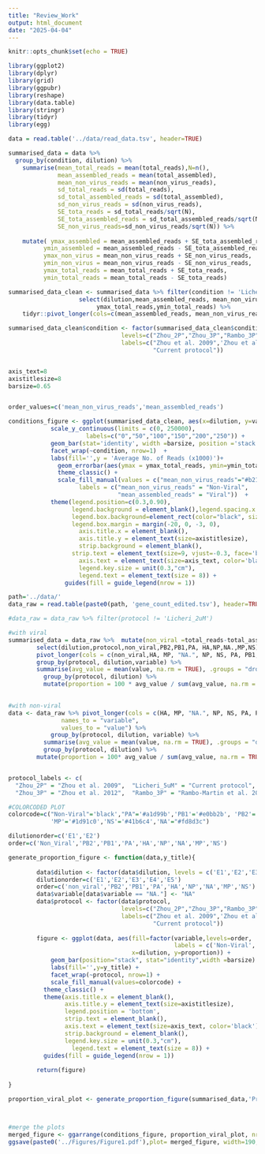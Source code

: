 ```yaml
---
title: "Review_Work"
output: html_document
date: "2025-04-04"
---
```


```r
knitr::opts_chunk$set(echo = TRUE)
```


```r
library(ggplot2)
library(dplyr)
library(grid)
library(ggpubr)
library(reshape)
library(data.table)
library(stringr)
library(tidyr)
library(egg)
```

```r
data = read.table('../data/read_data.tsv', header=TRUE)

summarised_data = data %>%
  group_by(condition, dilution) %>%
    summarise(mean_total_reads = mean(total_reads),N=n(),
              mean_assembled_reads = mean(total_assembled),
              mean_non_virus_reads = mean(non_virus_reads),
              sd_total_reads = sd(total_reads),
              sd_total_assembled_reads = sd(total_assembled),
              sd_non_virus_reads = sd(non_virus_reads),
              SE_tota_reads = sd_total_reads/sqrt(N),
              SE_tota_assembled_reads = sd_total_assembled_reads/sqrt(N),
              SE_non_virus_reads=sd_non_virus_reads/sqrt(N)) %>%
  
    mutate( ymax_assembled = mean_assembled_reads + SE_tota_assembled_reads,
          ymin_assembled = mean_assembled_reads - SE_tota_assembled_reads,
          ymax_non_virus = mean_non_virus_reads + SE_non_virus_reads,
          ymin_non_virus = mean_non_virus_reads - SE_non_virus_reads,
          ymax_total_reads = mean_total_reads + SE_tota_reads,
          ymin_total_reads = mean_total_reads - SE_tota_reads)

summarised_data_clean <- summarised_data %>% filter(condition != 'Licheri_2uM') %>%
                    select(dilution,mean_assembled_reads, mean_non_virus_reads,
                         ymax_total_reads,ymin_total_reads) %>%
    tidyr::pivot_longer(cols=c(mean_assembled_reads, mean_non_virus_reads), names_to=c('variabl2e'))

summarised_data_clean$condition <- factor(summarised_data_clean$condition, 
                                levels=c("Zhou_2P","Zhou_3P","Rambo_3P","Licheri_5uM"),
                                labels=c("Zhou et al. 2009",'Zhou et al. 2012',"Rambo-Martin et al. 2020",
                                         "Current protocol"))


axis_text=8
axistitlesize=8
barsize=0.65


order_values=c('mean_non_virus_reads','mean_assembled_reads')

conditions_figure <- ggplot(summarised_data_clean, aes(x=dilution, y=value, fill=factor(variabl2e, levels=order_values))) +
            scale_y_continuous(limits = c(0, 250000),
                      labels=c("0","50","100","150","200","250")) +
            geom_bar(stat='identity', width =barsize, position ='stack') +
            facet_wrap(~condition, nrow=1)  +
            labs(fill='',y = 'Average No. of Reads (x1000)')+
              geom_errorbar(aes(ymax = ymax_total_reads, ymin=ymin_total_reads),width =0.3)  +
              theme_classic() +
              scale_fill_manual(values = c("mean_non_virus_reads"="#b2182b", "mean_assembled_reads"="#bababa"),
                    labels = c("mean_non_virus_reads" = "Non-Viral",
                               "mean_assembled_reads" = "Viral"))  +
            theme(legend.position=c(0.3,0.90),
                  legend.background = element_blank(),legend.spacing.x = unit(3, "cm"),
                  legend.box.background=element_rect(color="black", size=0.2),
                  legend.box.margin = margin(-20, 0, -3, 0),
                    axis.title.x = element_blank(),
                    axis.title.y = element_text(size=axistitlesize),
                    strip.background = element_blank(),
                  strip.text = element_text(size=9, vjust=-0.3, face='bold'),
                    axis.text = element_text(size=axis_text, color='black'),
                    legend.key.size = unit(0.3,"cm"),
                    legend.text = element_text(size = 8)) +
                guides(fill = guide_legend(nrow = 1)) 

path='../data/'
data_raw = read.table(paste0(path, 'gene_count_edited.tsv'), header=TRUE)

#data_raw = data_raw %>% filter(protocol != 'Licheri_2uM') 

#with viral
summarised_data = data_raw %>%  mutate(non_viral =total_reads-total_assembled ) %>%
        select(dilution,protocol,non_viral,PB2,PB1,PA, HA,NP,NA.,MP,NS) %>%
        pivot_longer(cols = c(non_viral,HA, MP, "NA.", NP, NS, PA, PB1, PB2), names_to="variable", values_to='value')  %>%
        group_by(protocol, dilution,variable) %>%
        summarise(avg_value = mean(value, na.rm = TRUE), .groups = "drop" ) %>%
          group_by(protocol, dilution) %>%
          mutate(proportion = 100 * avg_value / sum(avg_value, na.rm = TRUE) )
            

#with non-viral
data <- data_raw %>% pivot_longer(cols = c(HA, MP, "NA.", NP, NS, PA, PB1, PB2),  # adjust gene column names as needed
               names_to = "variable",
               values_to = "value") %>% 
            group_by(protocol, dilution, variable) %>%
          summarise(avg_value = mean(value, na.rm = TRUE), .groups = "drop" ) %>%
          group_by(protocol, dilution) %>%
        mutate(proportion = 100* avg_value / sum(avg_value, na.rm = TRUE))


protocol_labels <- c(
  "Zhou_2P" = "Zhou et al. 2009",  "Licheri_5uM" = "Current protocol",
  "Zhou_3P" = "Zhou et al. 2012",  "Rambo_3P" = "Rambo-Martin et al. 2020")

#COLORCODED PLOT
colorcode=c("Non-Viral"='black',"PA"='#a1d99b','PB1'='#e0bb2b', 'PB2'='#238b45', 'HA'='#e31a1c','NP'='#9e9ac8',
            'MP'='#1d91c0','NS'='#41b6c4','NA'="#fd8d3c")

dilutionorder=c('E1','E2')
order=c('Non_Viral','PB2','PB1','PA','HA','NP','NA','MP','NS')

generate_proportion_figure <- function(data,y_title){
  
        data$dilution <- factor(data$dilution, levels = c('E1','E2','E3','E4','E5','E6' ))
        dilutionorder=c('E1','E2','E3','E4','E5')
        order=c('non_viral','PB2','PB1','PA','HA','NP','NA','MP','NS')
        data$variable[data$variable == "NA."] <- "NA"
        data$protocol <- factor(data$protocol, 
                                levels=c("Zhou_2P","Zhou_3P","Rambo_3P","Licheri_5uM"),
                                labels=c("Zhou et al. 2009",'Zhou et al. 2012',"Rambo-Martin et al. 2020",
                                         "Current protocol"))
        
        figure <- ggplot(data, aes(fill=factor(variable,levels=order,
                                               labels = c('Non-Viral','PB2','PB1','PA','HA','NP','NA','MP','NS')),
                                   x=dilution, y=proportion)) +  
            geom_bar(position="stack", stat="identity",width =barsize) +
            labs(fill='',y=y_title) +
            facet_wrap(~protocol, nrow=1) +
            scale_fill_manual(values=colorcode) +
          theme_classic() +
          theme(axis.title.x = element_blank(),
                axis.title.y = element_text(size=axistitlesize),
                legend.position = 'bottom',
                strip.text = element_blank(),
                axis.text = element_text(size=axis_text, color='black'),
                strip.background = element_blank(),
                legend.key.size = unit(0.3,"cm"),
                  legend.text = element_text(size = 8)) +
          guides(fill = guide_legend(nrow = 1)) 
          
        return(figure)
  
}

proportion_viral_plot <- generate_proportion_figure(summarised_data,'Proportion of Reads')



#merge the plots
merged_figure <- ggarrange(conditions_figure, proportion_viral_plot, nrow=2)
ggsave(paste0('../Figures/Figure1.pdf'),plot= merged_figure, width=190, height=130, units='mm')


```


